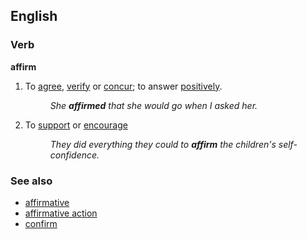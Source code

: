 ==English==
===Verb===
'''affirm'''
#To [[agree]], [[verify]] or [[concur]]; to answer [[positively]].
#:''She '''affirmed''' that she would go when I asked her.''
#To [[support]] or [[encourage]]
#:''They did everything they could to '''affirm''' the children's self-confidence.''

===See also===
*[[affirmative]]
*[[affirmative action]]
*[[confirm]]